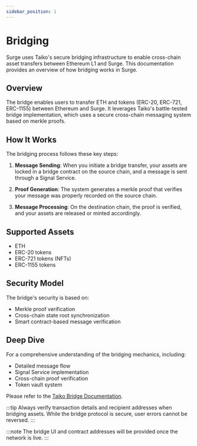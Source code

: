 ```yaml
---
sidebar_position: 1
---
```


# Bridging

Surge uses Taiko's secure bridging infrastructure to enable cross-chain asset transfers between Ethereum L1 and Surge. This documentation provides an overview of how bridging works in Surge.

## Overview

The bridge enables users to transfer ETH and tokens (ERC-20, ERC-721, ERC-1155) between Ethereum and Surge. It leverages Taiko's battle-tested bridge implementation, which uses a secure cross-chain messaging system based on merkle proofs.

## How It Works

The bridging process follows these key steps:

1. **Message Sending**: When you initiate a bridge transfer, your assets are locked in a bridge contract on the source chain, and a message is sent through a Signal Service.

2. **Proof Generation**: The system generates a merkle proof that verifies your message was properly recorded on the source chain.

3. **Message Processing**: On the destination chain, the proof is verified, and your assets are released or minted accordingly.

## Supported Assets

- ETH
- ERC-20 tokens
- ERC-721 tokens (NFTs)
- ERC-1155 tokens

## Security Model

The bridge's security is based on:

- Merkle proof verification
- Cross-chain state root synchronization
- Smart contract-based message verification

## Deep Dive

For a comprehensive understanding of the bridging mechanics, including:

- Detailed message flow
- Signal Service implementation
- Cross-chain proof verification
- Token vault system

Please refer to the [Taiko Bridge Documentation](https://docs.taiko.xyz/taiko-alethia-protocol/bridging).

:::tip
Always verify transaction details and recipient addresses when bridging assets. While the bridge protocol is secure, user errors cannot be reversed.
:::

:::note
The bridge UI and contract addresses will be provided once the network is live.
:::
